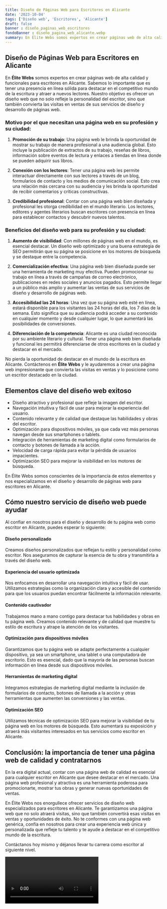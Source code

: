 ```yaml
---
title: Diseño de Páginas Web para Escritores en Alicante
date: '2023-10-04'
tags: ['Diseño web', 'Escritores', 'Alicante']
draft: false
banner : diseño_paginas_web_escritores
fondoBanner : diseño_pagina_web_alicante.webp
summary: En Élite Webs somos expertos en crear páginas web de alta calidad y funcionales para escritores en Alicante. Sabemos lo importante que es tener una presencia en línea sólida para destacar en el competitivo mundo de la escritura y atraer a nuevos lectores. Nuestro objetivo es ofrecer un diseño web que no solo refleje la personalidad del escritor, sino que también convierta las visitas en ventas de sus servicios de diseño y desarrollo de páginas web.
---
```


## Diseño de Páginas Web para Escritores en Alicante

En **Élite Webs** somos expertos en crear páginas web de alta calidad y funcionales para escritores en Alicante. Sabemos lo importante que es tener una presencia en línea sólida para destacar en el competitivo mundo de la escritura y atraer a nuevos lectores. Nuestro objetivo es ofrecer un diseño web que no solo refleje la personalidad del escritor, sino que también convierta las visitas en ventas de sus servicios de diseño y desarrollo de páginas web.

### Motivo por el que necesitan una página web en su profesión y su ciudad:

1. **Promoción de su trabajo**: Una página web le brinda la oportunidad de mostrar su trabajo de manera profesional a una audiencia global. Esto incluye la publicación de extractos de su trabajo, reseñas de libros, información sobre eventos de lectura y enlaces a tiendas en línea donde se pueden adquirir sus libros.

2. **Conexión con los lectores**: Tener una página web les permite interactuar directamente con sus lectores a través de un blog, formularios de contacto y los medios de comunicación social. Esto crea una relación más cercana con su audiencia y les brinda la oportunidad de recibir comentarios y críticas constructivas.

3. **Credibilidad profesional**: Contar con una página web bien diseñada y profesional les otorga credibilidad en el mundo literario. Los lectores, editores y agentes literarios buscan escritores con presencia en línea para establecer contactos y descubrir nuevos talentos.

### Beneficios del diseño web para su profesión y su ciudad:

1. **Aumento de visibilidad**: Con millones de páginas web en el mundo, es esencial destacar. Un diseño web optimizado y una buena estrategia de SEO permitirán que su página se posicione en los motores de búsqueda y se destaque entre la competencia.

2. **Comercialización efectiva**: Una página web bien diseñada puede ser una herramienta de marketing muy efectiva. Pueden promocionar su trabajo en línea a través de campañas de correo electrónico, publicaciones en redes sociales y anuncios pagados. Esto permite llegar a un público más amplio y aumentar las ventas de sus servicios de diseño y desarrollo de páginas web.

3. **Accesibilidad las 24 horas**: Una vez que su página web esté en línea, estará disponible para los visitantes las 24 horas del día, los 7 días de la semana. Esto significa que su audiencia podrá acceder a su contenido en cualquier momento y desde cualquier lugar, lo que aumentará las posibilidades de conversiones.

4. **Diferenciación de la competencia**: Alicante es una ciudad reconocida por su ambiente literario y cultural. Tener una página web bien diseñada y funcional les permitirá diferenciarse de otros escritores en la ciudad y destacar en el mercado.

No pierda la oportunidad de destacar en el mundo de la escritura en Alicante. Contáctenos en **Élite Webs** y le ayudaremos a crear una página web impresionante que convierta las visitas en ventas y lo posicione como un escritor destacado en la ciudad.

<GifSeo />

<Cta />

## Elementos clave del diseño web exitoso

- Diseño atractivo y profesional que refleje la imagen del escritor.
- Navegación intuitiva y fácil de usar para mejorar la experiencia del usuario.
- Contenido relevante y de calidad que destaque las habilidades y obras del escritor.
- Optimización para dispositivos móviles, ya que cada vez más personas navegan desde sus smartphones o tablets.
- Integración de herramientas de marketing digital como formularios de contacto y botones de llamada a la acción.
- Velocidad de carga rápida para evitar la pérdida de usuarios impacientes.
- Optimización SEO para mejorar la visibilidad en los motores de búsqueda.

En Élite Webs somos conscientes de la importancia de estos elementos y nos especializamos en el diseño y desarrollo de páginas web para escritores en Alicante.

## Cómo nuestro servicio de diseño web puede ayudar

Al confiar en nosotros para el diseño y desarrollo de tu página web como escritor en Alicante, puedes esperar lo siguiente:

#### Diseño personalizado
Creamos diseños personalizados que reflejan tu estilo y personalidad como escritor. Nos aseguramos de capturar la esencia de tu obra y transmitirla a través del diseño web.

#### Experiencia del usuario optimizada
Nos enfocamos en desarrollar una navegación intuitiva y fácil de usar. Utilizamos estrategias como la organización clara y accesible del contenido para que los usuarios puedan encontrar fácilmente la información relevante.

#### Contenido cautivador
Trabajamos mano a mano contigo para destacar tus habilidades y obras en tu página web. Creamos contenido relevante y de calidad que muestre tu estilo de escritura y atrape la atención de los visitantes.

#### Optimización para dispositivos móviles
Garantizamos que tu página web se adapte perfectamente a cualquier dispositivo, ya sea un smartphone, una tablet o una computadora de escritorio. Esto es esencial, dado que la mayoría de las personas buscan información en línea desde sus dispositivos móviles.

#### Herramientas de marketing digital
Integramos estrategias de marketing digital mediante la inclusión de formularios de contacto, botones de llamada a la acción y otras herramientas que aumenten las conversiones y las ventas.

#### Optimización SEO
Utilizamos técnicas de optimización SEO para mejorar la visibilidad de tu página web en los motores de búsqueda. Esto aumentará su exposición y atraerá más visitantes interesados en tus servicios como escritor en Alicante.

## Conclusión: la importancia de tener una página web de calidad y contratarnos

En la era digital actual, contar con una página web de calidad es esencial para cualquier escritor en Alicante que desee destacar en el mercado. Una página web profesional y atractiva es una herramienta poderosa para promocionarte, mostrar tus obras y generar nuevas oportunidades de ventas.

En Élite Webs nos enorgullece ofrecer servicios de diseño web especializados para escritores en Alicante. Te garantizamos una página web que no solo atraerá visitas, sino que también convertirá esas visitas en ventas y oportunidades de éxito. No te conformes con una página web genérica, confía en nosotros para crear una experiencia web única y personalizada que refleje tu talento y te ayude a destacar en el competitivo mundo de la escritura.

Contáctanos hoy mismo y déjanos llevar tu carrera como escritor al siguiente nivel.

<Video />

<CtaBot job='Escritores' city='Alicante'/>

<Gmaps query='Alicante+españa+maps' />